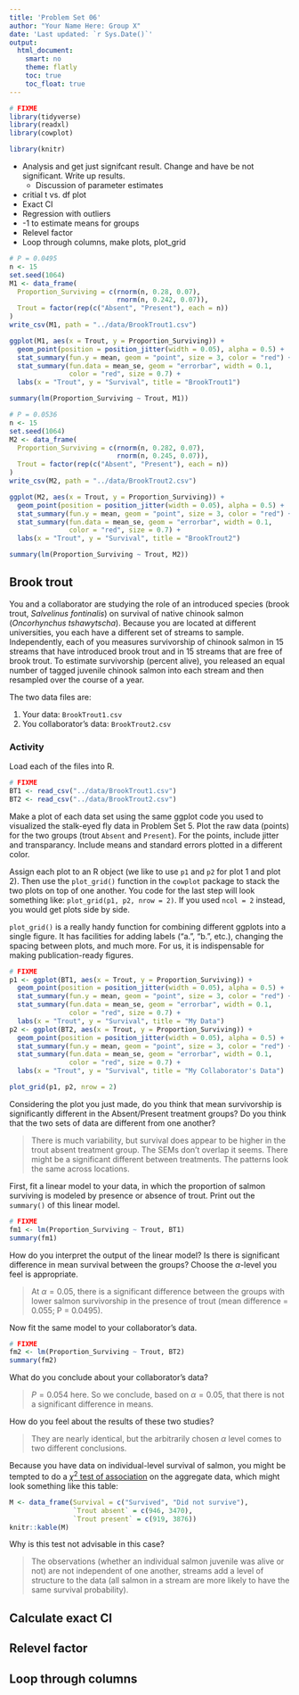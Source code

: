 ```yaml
---
title: 'Problem Set 06'
author: "Your Name Here: Group X"
date: 'Last updated: `r Sys.Date()`'
output:
  html_document:
    smart: no
    theme: flatly
    toc: true
    toc_float: true
---
```


```r
# FIXME
library(tidyverse)
library(readxl)
library(cowplot)

library(knitr)
```

  - Analysis and get just signifcant result. Change and have be not significant. Write up results.
      - Discussion of parameter estimates
  - critial t vs. df plot
  - Exact CI
  - Regression with outliers
  - -1 to estimate means for groups
  - Relevel factor
  - Loop through columns, make plots, plot_grid

```r
# P = 0.0495
n <- 15
set.seed(1064)
M1 <- data_frame(
  Proportion_Surviving = c(rnorm(n, 0.28, 0.07),
                           rnorm(n, 0.242, 0.07)),
  Trout = factor(rep(c("Absent", "Present"), each = n))
)
write_csv(M1, path = "../data/BrookTrout1.csv")

ggplot(M1, aes(x = Trout, y = Proportion_Surviving)) +
  geom_point(position = position_jitter(width = 0.05), alpha = 0.5) +
  stat_summary(fun.y = mean, geom = "point", size = 3, color = "red") + 
  stat_summary(fun.data = mean_se, geom = "errorbar", width = 0.1,
               color = "red", size = 0.7) +
  labs(x = "Trout", y = "Survival", title = "BrookTrout1")

summary(lm(Proportion_Surviving ~ Trout, M1))

# P = 0.0536
n <- 15
set.seed(1064)
M2 <- data_frame(
  Proportion_Surviving = c(rnorm(n, 0.282, 0.07),
                           rnorm(n, 0.245, 0.07)),
  Trout = factor(rep(c("Absent", "Present"), each = n))
)
write_csv(M2, path = "../data/BrookTrout2.csv")

ggplot(M2, aes(x = Trout, y = Proportion_Surviving)) +
  geom_point(position = position_jitter(width = 0.05), alpha = 0.5) +
  stat_summary(fun.y = mean, geom = "point", size = 3, color = "red") + 
  stat_summary(fun.data = mean_se, geom = "errorbar", width = 0.1,
               color = "red", size = 0.7) +
  labs(x = "Trout", y = "Survival", title = "BrookTrout2")

summary(lm(Proportion_Surviving ~ Trout, M2))
```

## Brook trout

You and a collaborator are studying the role of an introduced species (brook trout, *Salvelinus fontinalis*) on survival of native chinook salmon (*Oncorhynchus tshawytscha*). Because you are located at different universities, you each have a different set of streams to sample. Independently, each of you measures survivorship of chinook salmon in 15 streams that have introduced brook trout and in 15 streams that are free of brook trout. To estimate survivorship (percent alive), you released an equal number of tagged juvenile chinook salmon into each stream and then resampled over the course of a year.

The two data files are:

1. Your data: `BrookTrout1.csv`
2. You collaborator's data: `BrookTrout2.csv`

### Activity

Load each of the files into R.

```r
# FIXME
BT1 <- read_csv("../data/BrookTrout1.csv")
BT2 <- read_csv("../data/BrookTrout2.csv")
```

Make a plot of each data set using the same ggplot code you used to visualized the stalk-eyed fly data in Problem Set 5. Plot the raw data (points) for the two groups (trout `Absent` and `Present`). For the points, include jitter and transparancy. Include means and standard errors plotted in a different color.

Assign each plot to an R object (we like to use `p1` and `p2` for plot 1 and plot 2). Then use the `plot_grid()` function in the `cowplot` package to stack the two plots on top of one another. You code for the last step will look something like: `plot_grid(p1, p2, nrow = 2)`. If you used `ncol = 2` instead, you would get plots side by side.

`plot_grid()` is a really handy function for combining different ggplots into a single figure. It has facilities for adding labels ("a.", "b.", etc.), changing the spacing between plots, and much more. For us, it is indispensable for making publication-ready figures.

```r
# FIXME
p1 <- ggplot(BT1, aes(x = Trout, y = Proportion_Surviving)) +
  geom_point(position = position_jitter(width = 0.05), alpha = 0.5) +
  stat_summary(fun.y = mean, geom = "point", size = 3, color = "red") + 
  stat_summary(fun.data = mean_se, geom = "errorbar", width = 0.1,
               color = "red", size = 0.7) +
  labs(x = "Trout", y = "Survival", title = "My Data")
p2 <- ggplot(BT2, aes(x = Trout, y = Proportion_Surviving)) +
  geom_point(position = position_jitter(width = 0.05), alpha = 0.5) +
  stat_summary(fun.y = mean, geom = "point", size = 3, color = "red") + 
  stat_summary(fun.data = mean_se, geom = "errorbar", width = 0.1,
               color = "red", size = 0.7) +
  labs(x = "Trout", y = "Survival", title = "My Collaborator's Data")

plot_grid(p1, p2, nrow = 2)
```

Considering the plot you just made, do you think that mean survivorship is significantly different in the Absent/Present treatment groups? Do you think that the two sets of data are different from one another?

> There is much variability, but survival does appear to be higher in the trout absent treatment group. The SEMs don't overlap it seems. There might be a significant different between treatments. The patterns look the same across locations.

First, fit a linear model to your data, in which the proportion of salmon surviving is modeled by presence or absence of trout. Print out the `summary()` of this linear model.

```r
# FIXME
fm1 <- lm(Proportion_Surviving ~ Trout, BT1)
summary(fm1)
```

How do you interpret the output of the linear model? Is there is significant difference in mean survival between the groups? Choose the $\alpha$-level you feel is appropriate.

> At $\alpha = 0.05$, there is a significant difference between the groups with lower salmon survivorship in the presence of trout (mean difference = 0.055; P = 0.0495).

Now fit the same model to your collaborator's data.

```r
# FIXME
fm2 <- lm(Proportion_Surviving ~ Trout, BT2)
summary(fm2)
```

What do you conclude about your collaborator's data?

> $P = 0.054$ here. So we conclude, based on $\alpha = 0.05$, that there is not a significant difference in means.

How do you feel about the results of these two studies?

> They are nearly identical, but the arbitrarily chosen $\alpha$ level comes to two different conclusions.

Because you have data on individual-level survival of salmon, you might be tempted to do a [$\chi^2$ test of association](http://www.stat.yale.edu/Courses/1997-98/101/chisq.htm) on the aggregate data, which might look something like this table:

```r
M <- data_frame(Survival = c("Survived", "Did not survive"),
                `Trout absent` = c(946, 3470),
                `Trout present` = c(919, 3876))
knitr::kable(M)
```

Why is this test not advisable in this case?

> The observations (whether an individual salmon juvenile was alive or not) are not independent of one another, streams add a level of structure to the data (all salmon in a stream are more likely to have the same survival probability).

## Calculate exact CI

## Relevel factor

## Loop through columns
